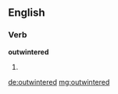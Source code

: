 ==English==

===Verb===
'''outwintered'''

# {{past of|outwinter}}

[[de:outwintered]]
[[mg:outwintered]]